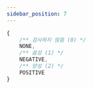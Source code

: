 ```yaml
---
sidebar_position: 7
---
```


```ts
{
    /** 검사하지 않음 (0) */
    NONE,
    /** 음성 (1) */
    NEGATIVE,
    /** 양성 (2) */
    POSITIVE
}
```
